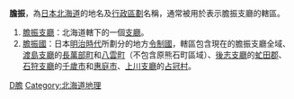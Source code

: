 {{消歧义|D|Cat=二字地名消歧义}}
'''膽振'''，為[[日本|日本]][[北海道|北海道]]的地名及[[行政區劃|行政區劃]]名稱，通常被用於表示膽振支廳的轄區。
#[[膽振支廳|膽振支廳]]：北海道轄下的一個[[支廳|支廳]]。
#[[膽振國|膽振國]]：日本[[明治時代|明治時代]]所劃分的地方[[令制國|令制國]]，轄區包含現在的膽振支廳全域、[[渡島支廳|渡島支廳]]的[[長萬部町|長萬部町]]和[[八雲町|八雲町]]（不包含原熊石町區域）、[[後志支廳|後志支廳]]的[[虻田郡|虻田郡]]、[[石狩支廳|石狩支廳]]的[[千歲市|千歲市]]和[[惠庭市|惠庭市]]、[[上川支廳|上川支廳]]的[[占冠村|占冠村]]。

{{DEFAULTSORT:Iburi}}

[[Category:二字日本地名消歧義|D膽]]
[[Category:北海道地理|Category:北海道地理]]